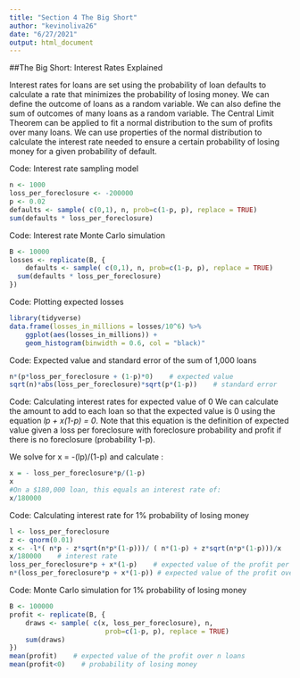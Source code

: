 ```yaml
---
title: "Section 4 The Big Short"
author: "kevinoliva26"
date: "6/27/2021"
output: html_document
---
```


##The Big Short: Interest Rates Explained

Interest rates for loans are set using the probability of loan defaults to calculate a rate that minimizes the probability of losing money.
We can define the outcome of loans as a random variable. We can also define the sum of outcomes of many loans as a random variable.
The Central Limit Theorem can be applied to fit a normal distribution to the sum of profits over many loans. We can use properties of the normal distribution to calculate the interest rate needed to ensure a certain probability of losing money for a given probability of default.

Code: Interest rate sampling model
```r
n <- 1000
loss_per_foreclosure <- -200000
p <- 0.02
defaults <- sample( c(0,1), n, prob=c(1-p, p), replace = TRUE)
sum(defaults * loss_per_foreclosure)
```

Code: Interest rate Monte Carlo simulation
```r
B <- 10000
losses <- replicate(B, {
    defaults <- sample( c(0,1), n, prob=c(1-p, p), replace = TRUE) 
  sum(defaults * loss_per_foreclosure)
})
```

Code: Plotting expected losses
```r
library(tidyverse)
data.frame(losses_in_millions = losses/10^6) %>%
    ggplot(aes(losses_in_millions)) +
    geom_histogram(binwidth = 0.6, col = "black)"
```

Code: Expected value and standard error of the sum of 1,000 loans
```r
n*(p*loss_per_foreclosure + (1-p)*0)    # expected value 
sqrt(n)*abs(loss_per_foreclosure)*sqrt(p*(1-p))    # standard error
```

Code: Calculating interest rates for expected value of 0
We can calculate the amount  to add to each loan so that the expected value is 0 using the equation *lp + x(1-p) = 0*. Note that this equation is the definition of expected value given a loss per foreclosure  with foreclosure probability  and profit  if there is no foreclosure (probability 1-p).

We solve for x = -(lp)/(1-p) and calculate :
```r
x = - loss_per_foreclosure*p/(1-p)
x
#On a $180,000 loan, this equals an interest rate of:
x/180000
```


Code: Calculating interest rate for 1% probability of losing money
```r
l <- loss_per_foreclosure
z <- qnorm(0.01)
x <- -l*( n*p - z*sqrt(n*p*(1-p)))/ ( n*(1-p) + z*sqrt(n*p*(1-p)))/x
x/180000    # interest rate
loss_per_foreclosure*p + x*(1-p)    # expected value of the profit per loan
n*(loss_per_foreclosure*p + x*(1-p)) # expected value of the profit over n loans
```

Code: Monte Carlo simulation for 1% probability of losing money
```r
B <- 100000
profit <- replicate(B, {
    draws <- sample( c(x, loss_per_foreclosure), n, 
                        prob=c(1-p, p), replace = TRUE) 
    sum(draws)
})
mean(profit)    # expected value of the profit over n loans
mean(profit<0)    # probability of losing money
```











